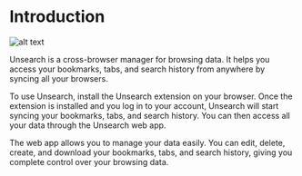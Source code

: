 # Introduction

![alt text](../mockup.png "Title")

Unsearch is a cross-browser manager for browsing data. It helps you access your bookmarks, tabs, and search history from anywhere
by syncing all your browsers.

To use Unsearch, install the Unsearch extension on your browser. Once the extension is installed and you log in to your account, Unsearch
will start syncing your bookmarks, tabs, and search history. You can then access all your data through the Unsearch web app.

The web app allows you to manage your data easily. You can edit, delete, create, and download your bookmarks, tabs, and search history,
giving you complete control over your browsing data.
